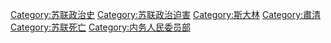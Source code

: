 {{Catmore}}

[[Category:苏联政治史|Category:苏联政治史]]
[[Category:苏联政治迫害|Category:苏联政治迫害]]
[[Category:斯大林|Category:斯大林]]
[[Category:肅清|Category:肅清]]
[[Category:苏联死亡|Category:苏联死亡]]
[[Category:内务人民委员部|Category:内务人民委员部]]